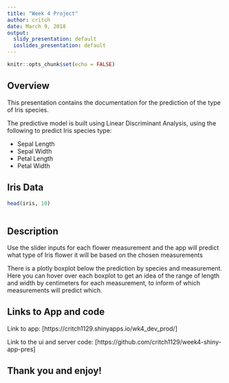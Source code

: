 ```yaml
---
title: "Week 4 Project"
author: critch
date: March 9, 2018
output:
  slidy_presentation: default
  ioslides_presentation: default
---
```


```r
knitr::opts_chunk$set(echo = FALSE)
```

## Overview

This presentation contains the documentation for the prediction of the type of Iris species.

The predictive model is built using Linear Discriminant Analysis, using the following to predict Iris species type:

  * Sepal Length
  * Sepal Width
  * Petal Length
  * Petal Width

## Iris Data

```r
head(iris, 10)
 
```

## Description

Use the slider inputs for each flower measurement and the app will predict what type of Iris flower it will be based on the chosen measurements

There is a plotly boxplot below the prediction by species and measurement. Here you can hover over each boxplot to get an idea of the range of length and width by centimeters for each measurement, to inform of which measurements will predict which.

## Links to App and code

Link to app: [https://critch1129.shinyapps.io/wk4_dev_prod/]

Link to the ui and server code: [https://github.com/critch1129/week4-shiny-app-pres]


## Thank you and enjoy!

